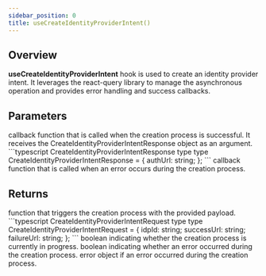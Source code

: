 ```yaml
---
sidebar_position: 0
title: useCreateIdentityProviderIntent()
---
```



## Overview

**useCreateIdentityProviderIntent** hook is used to create an identity provider intent.
It leverages the react-query library to manage the asynchronous operation and provides error handling and success callbacks.

## Parameters

<ResponseField name="onSuccess" type="(response: CreateIdentityProviderIntentResponse) => void" required>
  callback function that is called when the creation process is successful.
  It receives the CreateIdentityProviderIntentResponse object as an argument.
```typescript CreateIdentityProviderIntentResponse type
type CreateIdentityProviderIntentResponse = {
  authUrl: string;
};
  ```
</ResponseField>

<ResponseField name="onError" type="HttpErrorCallback" required>
  callback function that is called when an error occurs during the creation process.
  <HttpErrorCallbackType />
</ResponseField>

## Returns

<ResponseField name="createIdentityProviderIntent" type="(request: CreateIdentityProviderIntentRequest) => void">
  function that triggers the creation process with the provided payload.
```typescript CreateIdentityProviderIntentRequest type
type CreateIdentityProviderIntentRequest = {
  idpId: string;
  successUrl: string;
  failureUrl: string;
};
  ```
</ResponseField>

<ResponseField name="isLoading" type="boolean">
  boolean indicating whether the creation process is currently in progress.
</ResponseField>

<ResponseField name="isError" type="boolean">
  boolean indicating whether an error occurred during the creation process.
</ResponseField>

<ResponseField name="error" type="HttpError | Error | null">
  error object if an error occurred during the creation process.
</ResponseField>
